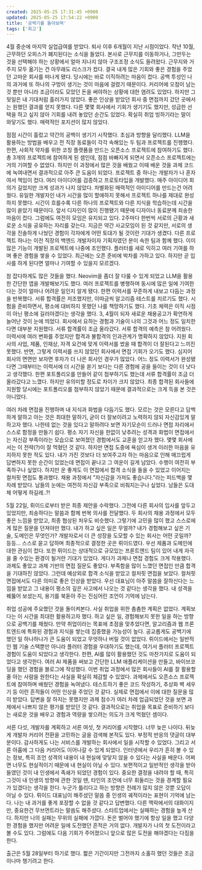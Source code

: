 ```yaml
---
created: 2025-05-25 17:31:45 +0900
updated: 2025-05-25 17:54:22 +0900
title: '공백기를 돌아보며'
tags: ['회고']
---
```


4월 중순에 마지막 실업급여를 받았다. 퇴사 이후 6개월이 지난 시점이었다. 작년 10월, 근무하던 오피스가 폐지된다는 소식을 들었다. 본사로 근무지를 이동하거나, 그만두는 것을 선택해야 하는 상황에서 얼마 지나지 않아 구조조정 소식도 들려왔다. 근무지와 거주지 모두 옮기는 건 아무래도 리스크가 컸다. 결국 내게 많은 기회와 좋은 경험을 주었던 고마운 회사를 떠나게 됐다. 당시에는 바로 이직하려는 마음이 컸다. 공백 투성인 나의 과거에 또 하나의 구멍이 생기는 것이 마음에 걸렸기 때문이다. 커리어에 오점이 남는 것 뿐만 아니라 조금이라도 모았던 돈을 써야하는 상황에 대한 염려도 있었다. 하지만 그 뒷일은 내 기대처럼 흘러가지 않았다. 좋은 인상을 받았던 회사 중 면접까지 갔던 곳에서는 원했던 결과를 얻지 못했다. 다른 몇몇 회사에서 기회가 생기기도 했지만, 성급한 선택을 하고 싶지 않아 기회를 내려 놓았던 순간도 있었다. 확실히 취업 빙하기라는 말이 와닿기도 했다. 매력적인 포지션이 많지 않았다.

점점 시간이 흘렀고 약간의 공백이 생기기 시작했다. 초심과 방향을 달리했다. LLM을 활용하는 방법을 배우고 전 직장 동료들이 각각 속해있는 두 팀과 프로젝트를 진행했다. 한편, 사회적 약자를 위한 코칭 플랫폼을 만드는 오픈소스 프로젝트에 참여하기도 했다. 총 3개의 프로젝트에 참여하게 된 셈인데, 점점 바빠지게 되면서 오픈소스 프로젝트에는 거의 기여할 수 없었다. 하지만 이 과정에서 많은 것을 배웠고 이때 배운 것을 과제 코드에 녹여내면서 결과적으로 아주 큰 도움이 되었다. 프로젝트 중 하나는 개발자가 나 혼자여서 책임이 컸다. 여러 아이디어를 검증하고 프로토타입을 개발했다. 매주 아이디어 회의가 길었지만 크게 성과가 나지 않았다. 차별화된 매력적인 아이디어를 만드는건 어려웠다. 유일한 개발자인 내가 시간을 많이 할애하지 못해서 프로젝트 하나를 제대로 완성하지 못했다. 시간이 흐를수록 다른 하나의 프로젝트와 다른 지식을 학습하는데 시간을 많이 쏟았기 때문이다. 앞서 디자인이 많이 진행됐기 때문에 디자이너 동료분께 죄송한 마음이 컸다. 그럼에도 여전히 모임은 유지되고 있다. 2주마다 한번씩 서로의 근황과 새로운 소식을 공유하는 자리를 갖는다. 지금은 약간 사교모임이 된 것 같지만, 서로의 생각을 진솔하게 나눴던 경험이 각자에게 어떤 토대가 될 것이란 기대가 생겼다. 다른 프로젝트 하나는 이전 직장의 백엔드 개발자이자 기획자였던 분이 속한 팀과 함께 했다. 이미 많은 기능이 개발된 프로젝트에 나중에 조인했다. 플러터를 새로 익히고 여러 기여를 하며 좋은 경험을 쌓을 수 있었다. 최근에는 오픈 준비에 박차를 가하고 있다. 하지만 곧 입사를 하게 된다면 얼마나 기여할 수 있을지 모르겠다.

참 잡다하게도 많은 것들을 했다. Neovim을 좀더 잘 다룰 수 있게 되었고 LLM을 활용한 간단한 앱을 개발해보기도 했다. 여러 프로젝트를 병행하며 동시에 많은 일에 기여한다는 것이 얼마나 어려운 일인지 알게 됐다. 한편 이력서를 꾸준하게 내보고 다듬는 과정을 반복했다. 서류 합격률은 저조했지만, 이따금씩 알고리즘 테스트를 치르기도 했다. 시험을 준비하면서, 평소에 대비하지 못했던 나를 책망하기도 했다. 기초 체력은 이직 시점이 아닌 평소에 길러야겠다는 생각을 했다. 3, 4월이 되자 새로운 채용공고가 확연하게 늘어난 것이 눈에 띄었다. 회사에서 요하는 경험과 기술이 나의 그것과 어느 정도 일치한다면 대부분 지원했다. 서류 합격률이 조금 올라갔다. 서류 합격의 예측은 참 어려웠다. 이력서에 여러 변화를 주었지만 합격과 불합격의 인과관계가 명확하지 않았다. 지원 회사의 사업, 제품, 인재상, 자격 요건에 맞게 이력서를 썼을 때 합격이 더 잘된다고 느끼진 못했다. 반면, 그렇게 이력서를 쓰지 않았던 회사에서 면접 기회가 오기도 했다. 심지어 회사의 면면만 보자면 후자가 더 나은 회사인 경우가 많았다. 어느 정도 이력서가 완성됐다면 그때부터는 이력서에 더 시간을 쏟기 보다는 다른 경험에 공을 들이는 것이 더 낫다고 생각했다. 한편 포트폴리오를 만들어 같이 첨부하기도 했는데 서류 합격률이 조금 더 올라갔다고 느꼈다. 하지만 유의미할 정도로 차이가 크지 않았다. 최종 합격된 회사들에 지원할 당시에는 포트폴리오를 첨부하지 않았기 때문에 결과적으로는 크게 득을 본 것은 아니었다.

여러 차례 면접을 진행하며 내 지식과 화법을 다듬기도 했다. 모르는 것은 모른다고 담백하게 말하고 아는 것은 최대한 말하기, 굳이 더 잘보이려고 노력하지 않되 자신감있게 말하고자 했다. 나한테 없는 것을 있다고 말하려다 보면 자기모순이 드러나 면접 자리에서 스스로 함정을 만들기 쉽다. 평소 자기 자신을 한없이 낮추려는 성격과 화법이 면접에서는 자신감 부족이라는 모습으로 보여졌던 경험에서도 교훈을 얻고자 했다. 몇몇 회사에서는 이 전략(?)이 잘 먹혔던 것 같다. 하지만 면접 도중에 욕심이 생겨 이러한 마음을 유지하지 못한 적도 있다. 내가 가진 것보다 더 보여주고자 하는 마음으로 인해 매끄럽게 답변하지 못한 순간이 있었는데 면접이 끝나고 그 여운이 길게 남았다. 수행이 여전히 부족하구나 싶었다. 하지만 운 좋게도 이 면접에서 합격 소식을 들을 수 있었고 이어지는 컬처핏 면접도 통과했다. 채용 과정에서 "자신감을 가져도 좋습니다."라는 피드백을 몇차례 받았다. 남들의 눈에는 여전히 자신감 부족으로 비춰지는구나 싶었다. 남들은 도대체 어떻게 하길레..?!

5월 22일, 뤼이드로부터 받은 최종 제안을 수락했다. 그전에 다른 회사의 입사를 앞두고 있었지만, 죄송하다는 말씀과 함께 번복 의사를 전달했다. 두 회사의 채용 과정에서 모두 좋은 느낌을 받았고, 최종 협상된 처우도 비슷했다. 그렇기에 고민을 많이 했고 스스로에게 많은 질문을 던져야만 했다. 내가 하고 싶은 일은 무얼까? 내가 경험해보고 싶은 기술, 도메인은 무엇인가? 개발자로서 더 큰 성장을 도모할 수 있는 회사는 어떤 곳일까? 등등... 스스로 묻고 답하며 최종적으로 결정한 곳은 뤼이드였다. 우선 제품과 도메인에 대한 관심이 컸다. 또한 뤼이드는 상대적으로 규모있는 프론트엔드 팀이 있어 내게 자극을 줄 수있는 환경이 될거란 기대가 있었다. 게다가 과제나 면접 경험도 크게 작용했다. 과제도 좋았고 과제 기반의 면접 질문도 좋았다. 부족함을 많이 느꼈던 면접인 만큼 합격을 기대하진 않았다. 그런데 예상외로 합격 소식을 받았고 컬처핏 면접을 보았다. 컬처핏 면접에서도 다른 의미로 좋은 인상을 받았다. 우선 대표님이 아주 말씀을 잘하신다는 느낌을 받았고 그 내용이 평소의 깊은 사고에서 나오는 것 같다는 생각을 했다. 내 성격을 꿰뚫어 보셨는지, 용기를 북돋아 주는 진심어린 조언이 기억에 남는다.

취업 성공에 주요했던 것을 돌이켜본다. 사실 취업을 위한 촘촘한 계획은 없었다. 계획보다는 이 시간을 최대한 활용하고자 했다. 하고 싶은 일, 경험해보지 못한 일을 하는 방향으로 공백기를 채웠다. 만약 취업이라는 목표에 초점을 맞추었다면, 알고리즘과 웹 프론트엔드에 특화된 경험과 지식을 쌓는데 집중했을 가능성이 높다. 공교롭게도 공백기에 했던 일 하나하나가 큰 도움이 되었고 무엇하나 버릴 것이 없었다. 뤼이드에서는 일반적인 웹 기술 스택뿐만 아니라 플러터 경험을 우대하기도 했는데, 여기서 플러터 프로젝트 경험이 도움이 되었다고 생각한다. 한편, AI를 많이 활용했던 것도 마찬가지로 도움이 되었다고 생각한다. 여러 AI 제품을 써보고 간단한 LLM 애플리케이션을 만들고, 바이브코딩을 했던 경험을 블로그에 작성했다. 이번 취업 과정에서 많은 회사들이 AI를 잘 활용할 줄 아는 사람을 원한다는 사실을 확실히 체감할 수 있었다. 과제에서도 오픈소스 프로젝트에 참여하며 배웠던 경험을 녹여냈다. 테스트하기 좋은 코드 작성하기, 추상화 벽 세우기 등 이런 흔적들이 어떤 인상을 주었던 것 같다. 실제로 면접에서 이에 대한 질문을 많이 받았다. 답변을 잘 하지는 못했지만 과제 점수가 여러 차례 업급되었던 것을 보면 과제에서 나쁘지 않은 평가를 받았던 것 같다. 결과적으로는 취업을 목표로 준비하기 보다는 새로운 것을 배우고 경험과 역량을 쌓으려는 의도가 크게 먹혔던 셈이다.

서른 다섯, 개발자를 계획하고 서른 여섯, 첫 커리어를 시작했다. 너무 늦은 나이다. 뒤늦게 개발자 커리어 전환을 고민하는 글을 검색해 본적도 있다. 부정적 반응의 댓글이 대부분이다. 감사하게도 나는 서비스를 개발하는 회사에서 일을 시작할 수 있었다. 그리고 서른 아홉에 그 다음 커리어도 이어나갈 수 있게 되었다. 인터넷에서 우리가 흔히 볼 수 있는 정보, 특히 조언 성격의 내용이 내 현실에 맞닿지 않을 수 있다는 사실을 배운다. 어쩌면 너무도 현실적이기 때문에 내 현실이 아닐 수 있다. 보편적이고 일반적인 생각을 받아 들였던 것이 내 인생에서 족쇄가 되었던 경험이 있다. 중요한 결정을 내려야 할 때, 특히 그것이 내 인생의 방향에 관한 것일 땐, 타인의 조언에 너무 휘둘리는 것을 경계할 필요가 있겠다는 생각을 한다. 누군가 틀리다고 하는 방향은 전례가 많지 않은 것뿐 오답이 아닐 수 있다. 뤼이드 대표님이 해주셨던 말씀 중 인생의 궤적이라는 표현이 기억에 남는다. 나는 내 과거를 좋게 포장할 수 없을 것 같다고 답변했다. 다른 맥락에서의 대화이지만, 중요한건 무브먼트라는 말씀도 해주셨다. 스타트업에서는 실패하는 경험을 높게 산다. 하지만 나의 실패는 무위의 실패에 가깝다. 돈은 벌어야 했기에 항상 일을 했고 다양한 경험을 했지만 어려운 일에 도전했던 흔적은 거의 없다. 개발자가 나의 첫 도전이라고 볼 수도 있다. 그럼에도 다음 기회가 주어졌으니 앞으로 많은 도전을 해야겠다는 다짐을 한다.

출근은 5월 28일부터 하기로 했다. 짧은 기간이지만 그전까지 소홀히 했던 것들은 조금이나마 챙기려고 한다.

